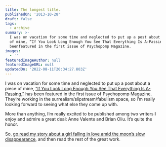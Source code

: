 ```yaml
---
title: The longest title.
publishedOn: '2013-10-28'
draft: false
tags:
  - archive
summary: >-
  I was on vacation for some time and neglected to put up a post about a piece
  of mine, “If You Look Long Enough You See That Everything Is A-Passing,” has
  beenfeatured in the first issue of Psychopomp Magazine.
images:
  - ''
featuredImageAuthor: null
featuredImageURL: null
updatedOn: '2022-08-11T20:34:27.803Z'
---
```


I was on vacation for some time and neglected to put up a post about a piece of mine, [“If You Look Long Enough You See
That Everything Is A-Passing,”](https://viewer.joomag.com/psychopomp-magazine-fall-2013/0768091001380984003) has been
featured in the first issue of Psychopomp Magazine. They’re working in the surrealism/slipstream/fabulism space, so I’m
really looking forward to seeing what else they come up with.

More than anything, I’m really excited to be published among two writers I enjoy and admire a great deal: Anne Valente
and Brian Oliu. It’s quite the honor.

So, [go read my story about a girl falling in love amid the moon’s slow
disappearance](https://viewer.joomag.com/psychopomp-magazine-fall-2013/0768091001380984003), and then read the rest of
the great work.
